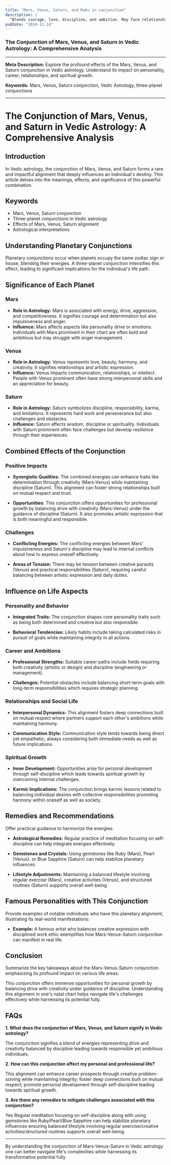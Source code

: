 ```yaml
---
title: "Mars, Venus, Saturn, and Rahu in conjunction"
description: |
  "Blends courage, love, discipline, and ambition. May face relationship"
pubDate: "2024-11-14"
---
```


### The Conjunction of Mars, Venus, and Saturn in Vedic Astrology: A Comprehensive Analysis

---

**Meta Description:** Explore the profound effects of the Mars, Venus, and Saturn conjunction in Vedic astrology. Understand its impact on personality, career, relationships, and spiritual growth.

**Keywords:** Mars, Venus, Saturn conjunction, Vedic Astrology, three-planet conjunctions

---

# The Conjunction of Mars, Venus, and Saturn in Vedic Astrology: A Comprehensive Analysis

## Introduction

In Vedic astrology, the conjunction of Mars, Venus, and Saturn forms a rare and impactful alignment that deeply influences an individual's destiny. This article delves into the meanings, effects, and significance of this powerful combination.

## Keywords

- Mars, Venus, Saturn conjunction
- Three-planet conjunctions in Vedic astrology
- Effects of Mars, Venus, Saturn alignment
- Astrological interpretations

## Understanding Planetary Conjunctions

Planetary conjunctions occur when planets occupy the same zodiac sign or house, blending their energies. A three-planet conjunction intensifies this effect, leading to significant implications for the individual's life path.

## Significance of Each Planet

### Mars

- **Role in Astrology:** Mars is associated with energy, drive, aggression, and competitiveness. It signifies courage and determination but also impulsiveness and anger.
- **Influence:** Mars affects aspects like personality drive or emotions. Individuals with Mars prominent in their chart are often bold and ambitious but may struggle with anger management.

### Venus

- **Role in Astrology:** Venus represents love, beauty, harmony, and creativity. It signifies relationships and artistic expression.
- **Influence:** Venus impacts communication, relationships, or intellect. People with Venus prominent often have strong interpersonal skills and an appreciation for beauty.

### Saturn

- **Role in Astrology:** Saturn symbolizes discipline, responsibility, karma, and limitations. It represents hard work and perseverance but also challenges and obstacles.
- **Influence:** Saturn affects wisdom, discipline or spirituality. Individuals with Saturn prominent often face challenges but develop resilience through their experiences.

## Combined Effects of the Conjunction

### Positive Impacts

- **Synergistic Qualities:** The combined energies can enhance traits like determination through creativity (Mars-Venus) while maintaining discipline (Saturn). This alignment can foster strong relationships built on mutual respect and trust.
  
- **Opportunities:** This conjunction offers opportunities for professional growth by balancing drive with creativity (Mars-Venus) under the guidance of discipline (Saturn). It also promotes artistic expression that is both meaningful and responsible.

### Challenges

- **Conflicting Energies:** The conflicting energies between Mars' impulsiveness and Saturn's discipline may lead to internal conflicts about how to express oneself effectively.
  
- **Areas of Tension:** There may be tension between creative pursuits (Venus) and practical responsibilities (Saturn), requiring careful balancing between artistic expression and daily duties.

## Influence on Life Aspects

### Personality and Behavior

- **Integrated Traits:** The conjunction shapes core personality traits such as being both determined and creative but also responsible.
  
- **Behavioral Tendencies:** Likely habits include taking calculated risks in pursuit of goals while maintaining integrity in all actions.

### Career and Ambitions

- **Professional Strengths:** Suitable career paths include fields requiring both creativity (artistic or design) and discipline (engineering or management).
  
- **Challenges:** Potential obstacles include balancing short-term goals with long-term responsibilities which requires strategic planning.

### Relationships and Social Life

- **Interpersonal Dynamics:** This alignment fosters deep connections built on mutual respect where partners support each other's ambitions while maintaining harmony.
  
- **Communication Style:** Communication style tends towards being direct yet empathetic; always considering both immediate needs as well as future implications.

### Spiritual Growth

- **Inner Development:** Opportunities arise for personal development through self-discipline which leads towards spiritual growth by overcoming internal challenges.
  
- **Karmic Implications:** The conjunction brings karmic lessons related to balancing individual desires with collective responsibilities promoting harmony within oneself as well as society.

## Remedies and Recommendations

Offer practical guidance to harmonize the energies:

- **Astrological Remedies:** Regular practice of meditation focusing on self-discipline can help integrate energies effectively.
  
- **Gemstones and Crystals:** Using gemstones like Ruby (Mars), Pearl (Venus), or Blue Sapphire (Saturn) can help stabilize planetary influences.
  
- **Lifestyle Adjustments:** Maintaining a balanced lifestyle involving regular exercise (Mars), creative activities (Venus), and structured routines (Saturn) supports overall well-being.

## Famous Personalities with This Conjunction

Provide examples of notable individuals who have this planetary alignment, illustrating its real-world manifestations:

- **Example:** A famous artist who balances creative expression with disciplined work ethic exemplifies how Mars-Venus-Saturn conjunction can manifest in real life.

## Conclusion

Summarize the key takeaways about the Mars-Venus-Saturn conjunction emphasizing its profound impact on various life areas:

This conjunction offers immense opportunities for personal growth by balancing drive with creativity under guidance of discipline. Understanding this alignment in one's natal chart helps navigate life's challenges effectively while harnessing its potential fully.

## FAQs

**1. What does the conjunction of Mars, Venus, and Saturn signify in Vedic astrology?**

The conjunction signifies a blend of energies representing drive and creativity balanced by discipline leading towards responsible yet ambitious individuals.

**2. How can this conjunction affect my personal and professional life?**

This alignment can enhance career prospects through creative problem-solving while maintaining integrity; foster deep connections built on mutual respect; promote personal development through self-discipline leading towards spiritual growth.

**3. Are there any remedies to mitigate challenges associated with this conjunction?**

Yes Regular meditation focusing on self-discipline along with using gemstones like Ruby/Pearl/Blue Sapphire can help stabilize planetary influences ensuring balanced lifestyle involving regular exercise/creative activities/structured routines supports overall well-being.


---

By understanding the conjunction of Mars-Venus-Saturn in Vedic astrology one can better navigate life's complexities while harnessing its transformative potential fully